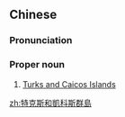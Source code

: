 ==Chinese==
{{zh-forms|s=特克斯和凯科斯群岛|type=3132}}

===Pronunciation===
{{zh-pron
|m=Tèkèsī hé Kǎikēsī qúndǎo
|c=dak6 hak1 si1 wo4 hoi2 fo1 si1 kwan4 dou2
|mn=qz:Tia̍k-khiak-sir hô͘ Khái-kher-sir kûn-tó͘/xm,zz:Te̍k-khek-su hô Khái-kho-su kûn-tó
|cat=pn
}}

===Proper noun===
{{zh-proper noun}}

# [[Turks and Caicos Islands]]

[[zh:特克斯和凱科斯群島]]